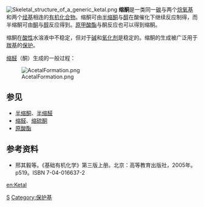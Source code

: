 [[File:Skeletal_structure_of_a_generic_ketal.png|thumb]]
'''缩酮'''是一类同一[[碳|碳]]与两个[[烷氧基|烷氧基]]和两个[[烃基|烃基]]相连的[[有机化合物|有机化合物]]。缩酮可由[[半缩酮|半缩酮]]与[[醇|醇]]在酸催化下继续反应制得，而半缩酮可由[[酮|酮]]与[[醇|醇]]反应得到。[[原酸酯|原甲酸酯]]与酮反应也可以得到缩酮。

缩酮在[[酸性|酸性]]水溶液中不稳定，但对于[[碱|碱]]和[[氧化剂|氧化剂]]是稳定的。缩酮的生成被广泛用于[[羰基|羰基]]的[[保护基|保护]]。

[[缩醛|缩醛]]（酮）生成的一般过程：

[[File:AcetalFormation.png|center]]

==参见==
*[[半缩酮|半缩酮]]、[[半缩醛|半缩醛]]
*[[缩醛|缩醛]]、[[缩硫酮|缩硫酮]]
*[[原酸酯|原酸酯]]

==参考资料==
* 邢其毅等。《基础有机化学》第三版上册。北京：高等教育出版社，2005年。p519。ISBN 7-04-016637-2

{{官能团}}
[[Category:官能团|S]]
[[Category:保护基|Category:保护基]]

[[en:Ketal|en:Ketal]]
